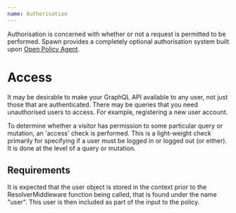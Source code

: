 ```yaml
---
name: Authorisation
---
```


Authorisation is concerned with whether or not a request is permitted to be performed.  Spawn provides a completely optional authorisation system built upon [Open Policy Agent](https://www.openpolicyagent.org/).

# Access

It may be desirable to make your GraphQL API available to any user, not just those that are authenticated.  There may be queries that you need unauthorised users to access.  For example, registering a new user account.

To determine whether a visitor has permission to some particular query or mutation, an 'access' check is performed.  This is a light-weight check primarily for specifying if a user must be logged in or logged out (or either).  It is done at the level of a query or mutation.

## Requirements

It is expected that the user object is stored in the context prior to the ResolverMiddleware function being called, that is found under the name "user".  This user is then included as part of the input to the policy.
